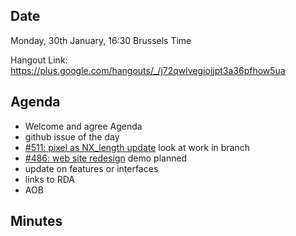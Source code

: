 ==Date==

Monday, 30th January, 16:30 Brussels Time

Hangout Link: https://plus.google.com/hangouts/_/j72qwlvegiojjpt3a36pfhow5ua

==Agenda==

* Welcome and agree Agenda
* github issue of the day
* [https://github.com/nexusformat/definitions/issues/511 #511: pixel as NX_length update] look at work in branch
* [https://github.com/nexusformat/definitions/issues/486 #486: web site redesign] demo planned
* update on features or interfaces
* links to RDA
* AOB

==Minutes==